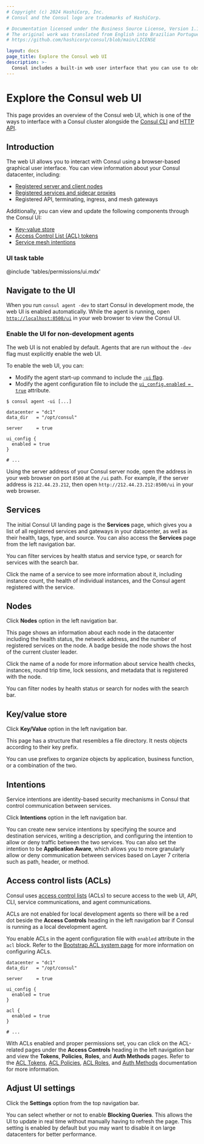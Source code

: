 ```yaml
---
# Copyright (c) 2024 HashiCorp, Inc.
# Consul and the Consul logo are trademarks of HashiCorp.

# Documentation licensed under the Business Source License, Version 1.1.
# The original work was translated from English into Brazilian Portuguese.
# https://github.com/hashicorp/consul/blob/main/LICENSE

layout: docs
page_title: Explore the Consul web UI
description: >-
  Consul includes a built-in web user interface that you can use to observe services and manage datacenter operations.
---
```


# Explore the Consul web UI

This page provides an overview of the Consul web UI, which is one of the ways to interface with a Consul cluster alongside the [Consul CLI](/consul/commands) and [HTTP API](/consul/api-docs).

## Introduction

The web UI allows you to interact with Consul using a browser-based graphical user interface. You can view information about your Consul datacenter, including:

- [Registered server and client nodes](#nodes)
- [Registered services and sidecar proxies](#services)
- Registered API, terminating, ingress, and mesh gateways

Additionally, you can view and update the following components through the Consul UI:

- [Key-value store](#key-value-store)
- [Access Control List (ACL) tokens](#acl-tokens)
- [Service mesh intentions](#intentions)

### UI task table

@include 'tables/permissions/ui.mdx'

## Navigate to the UI

When you run `consul agent -dev` to start Consul in development mode, the web UI is enabled automatically. While the agent is running, open [`http://localhost:8500/ui`](http://localhost:8500/ui) in your web browser to view the Consul UI.

### Enable the UI for non-development agents

The web UI is not enabled by default. Agents that are run without the `-dev` flag must explicitly enable the web UI.

To enable the web UI, you can:

- Modify the agent start-up command to include the [`-ui` flag](/consul/commands/agent#ui-options).
- Modify the agent configuration file to include the [`ui_config.enabled = true`](/consul/docs/reference/agent/configuration-file/ui#ui_config_enabled) attribute.

<Tabs>

<Tab heading="Modify the agent start-up command" group="command">

```shell-session
$ consul agent -ui [...]
```

</Tab>

<Tab heading="Modify the agent configuration file" group="agent-config-file">

<CodeBlockConfig filename="agent-config.hcl" highlight="6-8">

```hcl
datacenter = "dc1"
data_dir   = "/opt/consul"

server     = true

ui_config {
  enabled = true
}

# ...
```

</CodeBlockConfig>

</Tab>

</Tabs>

Using the server address of your Consul server node, open the address in your web browser on port `8500` at the `/ui` path. For example, if the server address is `212.44.23.212`, then open `http://212.44.23.212:8500/ui` in your web browser.

## Services

The initial Consul UI landing page is the **Services** page, which gives you a list of all registered services and gateways in your datacenter, as well as their health, tags, type, and source. You can also access the **Services** page from the left navigation bar.

You can filter services by health status and service type, or search for services with the search bar.

Click the name of a service to see more information about it, including instance count, the health of individual instances, and the Consul agent registered with the service.

## Nodes

Click **Nodes** option in the left navigation bar.

This page shows an information about each node in the datacenter including the health status, the network address, and the number of registered services on the node. A badge beside the node shows the host of the current cluster leader.

Click the name of a node for more information about service health checks, instances, round trip time, lock sessions, and metadata that is registered with the node.

You can filter nodes by health status or search for nodes with the search bar.

## Key/value store

Click **Key/Value** option in the left navigation bar.

This page has a structure that resembles a file directory. It nests objects according to their key prefix.

You can use prefixes to organize objects by application, business function, or a combination of the two.

## Intentions

Service intentions are identity-based security mechanisms in Consul that control communication between services.

Click **Intentions** option in the left navigation bar.

You can create new service intentions by specifying the source and destination services, writing a description, and configuring the intention to allow or deny traffic between the two services. You can also set the intention to be **Application Aware**, which allows you to more granularly allow or deny communication between services based on Layer 7 criteria such as path, header, or method.

## Access control lists (ACLs)

Consul uses [access control lists](/consul/docs/secure/acl) (ACLs) to secure access to the web UI, API, CLI, service communications, and agent communications.

ACLs are not enabled for local development agents so there will be a red dot beside the **Access Controls** heading in the left navigation bar if Consul is running as a local development agent.

You enable ACLs in the agent configuration file with `enabled` attribute in the `acl` block. Refer to the [Bootstrap ACL system page](/consul/docs/secure/acl/bootstrap) for more information on configuring ACLs.

<CodeBlockConfig filename="agent-config.hcl" highlight="10-12">

```hcl
datacenter = "dc1"
data_dir   = "/opt/consul"

server     = true

ui_config {
  enabled = true
}

acl {
  enabled = true
}

# ...

```

</CodeBlockConfig>

With ACLs enabled and proper permissions set, you can click on the ACL-related pages under the **Access Controls** heading in the left navigation bar and view the **Tokens**, **Policies**, **Roles**, and **Auth Methods** pages. Refer to the [ACL Tokens](/consul/docs/secure/acl/token), [ACL Policies](/consul/docs/secure/acl/policy), [ACL Roles](/consul/docs/secure/acl/role), and [Auth Methods](/consul/docs/secure/acl/auth-method) documentation for more information.

## Adjust UI settings

Click the **Settings** option from the top navigation bar.

You can select whether or not to enable **Blocking Queries**. This allows the UI to update in real time without manually having to refresh the page. This setting is enabled by default but you may want to disable it on large datacenters for better performance.
